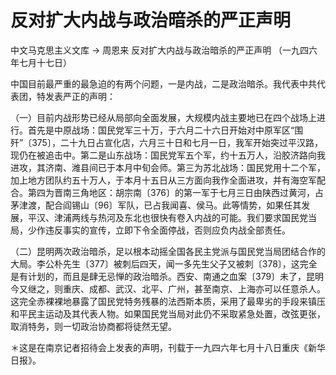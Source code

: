 # 反对扩大内战与政治暗杀的严正声明

中文马克思主义文库 -> 周恩来
反对扩大内战与政治暗杀的严正声明
（一九四六年七月十七日）

中国目前最严重的最急迫的有两个问题，一是内战，二是政治暗杀。我代表中共代表团，特发表严正的声明：

（一）目前内战形势已经从局部向全面发展，大规模内战主要地已在四个战场上进行。首先是中原战场：国民党军三十万，于六月二十六日开始对中原军区“围歼”〔375〕，二十九日占宣化店，六月三十日和七月一日，我军开始突过平汉路，现仍在被追击中。第二是山东战场：国民党军五个军，约十五万人，沿胶济路向我进攻，其济南、潍县间已于本月中旬会师。第三为苏北战场：国民党用十二个军，加上地方团队约五十万人，于本月十五日从三方面向我作全面进攻，并有海空军配合。第四为晋南三角地区：胡宗南〔376〕的第一军于七月三日由陕西过黄河，占茅津渡，配合阎锡山〔96〕军队，已占我闻喜、侯马。此等情势，如果任其发展，平汉、津浦两线与热河及东北也很快有卷入内战的可能。我们要求国民党当局，少作违反事实的宣传，立即下令全面停战，否则应负内战全部责任。

（二）昆明两次政治暗杀，足以根本动摇全国各民主党派与国民党当局团结合作的大局。李公朴先生〔377〕被刺后四天，闻一多先生父子又被刺〔378〕，这完全是有计划的，而且是肆无忌惮的政治暗杀。西安、南通之血案〔379〕未了，昆明今又继之，则重庆、成都、武汉、北平、广州，甚至南京、上海亦可以任意杀人。这完全赤裸裸地暴露了国民党特务残暴的法西斯本质，采用了最卑劣的手段来镇压和平民主运动及其代表人物。如果国民党当局对此仍不采取紧急处置，改弦更张，取消特务，则一切政治协商都将徒然无望。

＊这是在南京记者招待会上发表的声明，刊载于一九四六年七月十八日重庆《新华日报》。

